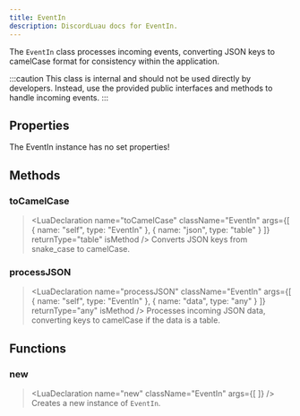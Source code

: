 ```yaml
---
title: EventIn
description: DiscordLuau docs for EventIn.
---
```

[//]: # (This file was automatically compiled through the Generator luau code under this repository)
[//]: # (if you want to edit the documentation of discord-luau, please write changes)
[//]: # (to the discord-luau repository itself, we extract the comments from discord-luau and translate)
[//]: # (them into markdown files that Nextra can interpret!)

[//]: # (----- DOCUMENT IMPORTS ----- )


[//]: # (----- DOCUMENT DESCRIPTION ----- )

The `EventIn` class processes incoming events, converting JSON keys to camelCase format for consistency within the application.

:::caution
This class is internal and should not be used directly by developers. Instead, use the provided public interfaces and methods to handle incoming events.
:::

[//]: # (----- DOCUMENT PROPERTIES ----- )

## Properties

The EventIn instance has no set properties!

[//]: # (----- DOCUMENT METHODS ----- )

## Methods

### toCamelCase

> <LuaDeclaration name="toCamelCase" className="EventIn" args={[ { name: "self", type: "EventIn" }, { name: "json", type: "table" } ]} returnType="table" isMethod />
Converts JSON keys from snake_case to camelCase.
### processJSON

> <LuaDeclaration name="processJSON" className="EventIn" args={[ { name: "self", type: "EventIn" }, { name: "data", type: "any" } ]} returnType="any" isMethod />
Processes incoming JSON data, converting keys to camelCase if the data is a table.

[//]: # (----- DOCUMENT FUNCTIONS ----- )

## Functions

### new

> <LuaDeclaration name="new" className="EventIn" args={[  ]} />
Creates a new instance of `EventIn`.


